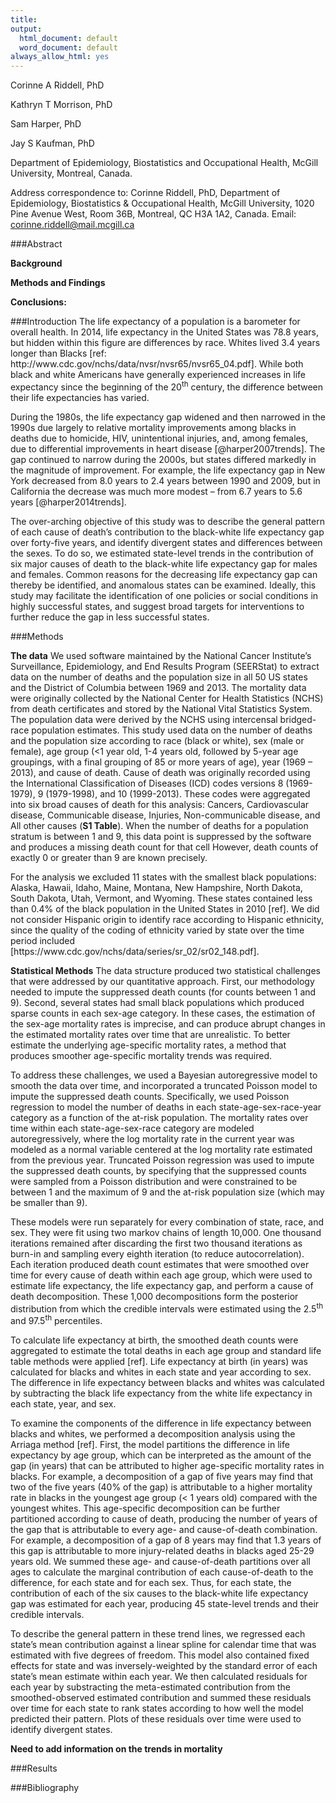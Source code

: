 ```yaml
---
title: 
output:
  html_document: default
  word_document: default
always_allow_html: yes
---
```


Corinne A Riddell, PhD

Kathryn T Morrison, PhD

Sam Harper, PhD

Jay S Kaufman, PhD

Department of Epidemiology, Biostatistics and Occupational Health, McGill University, Montreal, Canada.

Address correspondence to: Corinne Riddell, PhD, Department of Epidemiology, Biostatistics & Occupational Health, McGill University, 1020 Pine Avenue West, Room 36B, Montreal, QC H3A 1A2, Canada. Email: <corinne.riddell@mail.mcgill.ca>

###Abstract

**Background**

**Methods and Findings**

**Conclusions:**

###Introduction
The life expectancy of a population is a barometer for overall health. In 2014, life expectancy in the United States was 78.8 years, but hidden within this figure are differences by race. Whites lived 3.4 years longer than Blacks [ref: http://www.cdc.gov/nchs/data/nvsr/nvsr65/nvsr65_04.pdf]. While both black and white Americans have generally experienced increases in life expectancy since the beginning of the 20^th^ century, the difference between their life expectancies has varied. 

During the 1980s, the life expectancy gap widened and then narrowed in the 1990s due largely to relative mortality improvements among blacks in deaths due to homicide, HIV, unintentional injuries, and, among females, due to differential improvements in heart disease [@harper2007trends]. The gap continued to narrow during the 2000s, but states differed markedly in the magnitude of improvement. For example, the life expectancy gap in New York decreased from 8.0 years to 2.4 years between 1990 and 2009, but in California the decrease was much more modest -- from 6.7 years to 5.6 years [@harper2014trends]. 

The over-arching objective of this study was to describe the general pattern of each cause of death's contribution to the black-white life expectancy gap over forty-five years, and identify divergent states and differences between the sexes. To do so, we estimated state-level trends in the contribution of six major causes of death to the black-white life expectancy gap for males and females. Common reasons for the decreasing life expectancy gap can thereby be identified, and anomalous states can be examined. Ideally, this study may facilitate the identification of one policies or social conditions in highly successful states, and suggest broad targets for interventions to further reduce the gap in less successful states. 

###Methods

**The data**
We used software maintained by the National Cancer Institute's Surveillance, Epidemiology, and End Results Program (SEERStat) to extract data on the number of deaths and the population size in all 50 US states and the District of Columbia between 1969 and 2013. The mortality data were originally collected by the National Center for Health Statistics (NCHS) from death certificates and stored by the National Vital Statistics System. The population data were derived by the NCHS using intercensal bridged-race population estimates. This study used data on the number of deaths and the population size according to race (black or white), sex (male or female), age group (<1 year old, 1-4 years old, followed by 5-year age groupings, with a final grouping of 85 or more years of age), year (1969 -- 2013), and cause of death. Cause of death was originally recorded using the International Classification of Diseases (ICD) codes versions 8 (1969-1979), 9 (1979-1998), and 10 (1999-2013). These codes were aggregated into six broad causes of death for this analysis: Cancers, Cardiovascular disease, Communicable disease, Injuries, Non-communicable disease, and All other causes (**S1 Table**). When the number of deaths for a population stratum is between 1 and 9, this data point is suppressed by the software and produces a missing death count for that cell However, death counts of exactly 0 or greater than 9 are known precisely. 

For the analysis we excluded 11 states with the smallest black populations: Alaska, Hawaii, Idaho, Maine, Montana, New Hampshire, North Dakota, South Dakota, Utah, Vermont, and Wyoming. These states contained less than 0.4% of the black population in the United States in 2010 [ref]. We did not consider Hispanic origin to identify race according to Hispanic ethnicity, since the quality of the coding of ethnicity varied by state over the time period included [https://www.cdc.gov/nchs/data/series/sr_02/sr02_148.pdf].   
  
**Statistical Methods**
The data structure produced two statistical challenges that were addressed by our quantitative approach. First, our methodology needed to impute the suppressed death counts (for counts between 1 and 9). Second, several states had small black populations which produced sparse counts in each sex-age category. In these cases, the estimation of the sex-age mortality rates is imprecise, and can produce abrupt changes in the estimated mortality rates over time that are unrealistic. To better estimate the underlying age-specific mortality rates, a method that produces smoother age-specific mortality trends was required.

To address these challenges, we used a Bayesian autoregressive model to smooth the data over time, and incorporated a truncated Poisson model to impute the suppressed death counts. Specifically, we used Poisson regression to model the number of deaths in each state-age-sex-race-year category as a function of the at-risk population. The mortality rates over time within each state-age-sex-race category are modeled autoregressively, where the log mortality rate in the current year was modeled as a normal variable centered at the log mortality rate estimated from the previous year. Truncated Poisson regression was used to impute the suppressed death counts, by specifying that the suppressed counts were sampled from a Poisson distribution and were constrained to be between 1 and the maximum of 9 and the at-risk population size (which may be smaller than 9). 

These models were run separately for every combination of state, race, and sex. They were fit using two markov chains of length 10,000. One thousand iterations remained after discarding the first two thousand iterations as burn-in and sampling every eighth iteration (to reduce autocorrelation). Each iteration produced death count estimates that were smoothed over time for every cause of death within each age group, which were used to estimate life expectancy, the life expectancy gap, and perform a cause of death decomposition. These 1,000 decompositions form the posterior distribution from which the credible intervals were estimated using the 2.5^th^ and 97.5^th^ percentiles. 

To calculate life expectancy at birth, the smoothed death counts were aggregated to estimate the total deaths in each age group and standard life table methods were applied [ref]. Life expectancy at birth (in years) was calculated for blacks and whites in each state and year according to sex. The difference in life expectancy between blacks and whites was calculated by subtracting the black life expectancy from the white life expectancy in each state, year, and sex.

To examine the components of the difference in life expectancy between blacks and whites, we performed a decomposition analysis using the Arriaga method [ref]. First, the model partitions the difference in life expectancy by age group, which can be interpreted as the amount of the gap (in years) that can be attributed to higher age-specific mortality rates in blacks. For example, a decomposition of a gap of five years may find that two of the five years (40% of the gap) is attributable to a higher mortality rate in blacks in the youngest age group (< 1 years old) compared with the youngest whites. This age-specific decomposition can be further partitioned according to cause of death, producing the number of years of the gap that is attributable to every age- and cause-of-death combination. For example, a decomposition of a gap of 8 years may find that 1.3 years of this gap is attributable to more injury-related deaths in blacks aged 25-29 years old. We summed these age- and cause-of-death partitions over all ages to calculate the marginal contribution of each cause-of-death to the difference, for each state and for each sex. Thus, for each state, the contribution of each of the six causes to the black-white life expectancy gap was estimated for each year, producing 45 state-level trends and their credible intervals.

To describe the general pattern in these trend lines, we regressed each state's mean contribution against a linear spline for calendar time that was estimated with five degrees of freedom. This model also contained fixed effects for state and was inversely-weighted by the standard error of each state's mean estimate within each year. We then calculated residuals for each year by substracting the meta-estimated contribution from the smoothed-observed estimated contribution and summed these residuals over time for each state to rank states according to how well the model predicted their pattern. Plots of these residuals over time were used to identify divergent states.

**Need to add information on the trends in mortality**

###Results

###Bibliography
